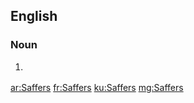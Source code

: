 ==English==

===Noun===
{{head|en|noun plural form}}

# {{lb|en|slang}} {{plural of|Saffer|lang=en}}

[[ar:Saffers]]
[[fr:Saffers]]
[[ku:Saffers]]
[[mg:Saffers]]